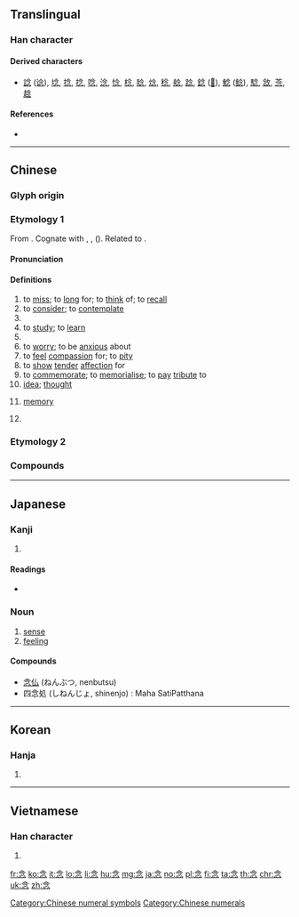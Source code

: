 {{character info/new}}
{{also|唸}}
==Translingual==

===Han character===
{{Han char|rn=61|rad=心|as=04|sn=8|four=80332|canj=OINP|ids=⿱今心}}

====Derived characters====
* [[諗]] ([[谂]]), [[埝]], [[捻]], [[捻]], [[唸]], [[淰]], [[惗]], [[棯]], [[腍]], [[焾]], [[稔]], [[艌]], [[踗]], [[錜]] ([[𫓻]]), [[鯰]] ([[鲶]]), [[騐]], [[敜]], [[菍]], [[趝]]

====References====
* {{Han ref|kx=0378.210|dkj=10390|dj=0706.210|hdz=42274.040|uh=5FF5|ud=24565|bh=A9C0|bd=43456}}

----

==Chinese==

===Glyph origin===
{{Han etyl}}

===Etymology 1===
{{zh-forms}}
From {{inh|zh|sit-pro|*s-njam}}. Cognate with {{cog|bo|ཉམ}}, {{m|bo|ཉམས||soul, mind, heart}}, {{m|bo|སྙམ||to think, to feel}} ({{zh-ref|Quan, 1996}}). Related to {{och-l|恁|to think, to miss}}.

====Pronunciation====
{{zh-pron
|m=niàn
|c=nim6
|h=pfs=ngiam
|md=nâing/niêng
|md_note=nâing - colloquial (“to chant; to recite; to read aloud; to talk about over and over”); niêng - literary (“to think; to read (silently); thought; twenty”)
|mn=liām
|w=3nyie,3nye
|mc=y
|oc=y
|ma=y
|cat=v,n,num,pn
}}

====Definitions====
{{zh-hanzi}}

# to [[miss]]; to [[long]] for; to [[think]] of; to [[recall]]
# to [[consider]]; to [[contemplate]]
# {{zh-alt-form|唸|to [[read]] [[aloud]]; to [[read out]]}}
# to [[study]]; to [[learn]]
# {{zh-alt-form|廿|[[twenty]]}}
# to [[worry]]; to be [[anxious]] about
# to [[feel]] [[compassion]] for; to [[pity]]
# to [[show]] [[tender]] [[affection]] for
# to [[commemorate]]; to [[memorialise]]; to [[pay]] [[tribute]] to
# [[idea]]; [[thought]]
# {{lb|zh|Buddhism}} [[memory]]
# {{surname|lang=zh}}

===Etymology 2===
{{zh-see|唸||to read aloud}}

===Compounds===
{{zh-der|紀念品|一念|一念三千|一念之差|一念之錯|一念之間|一念堅貞|不念舊惡|不念荷戈|五會念佛|作念|俗念|信念|俯念|價值觀念|叨念|可念|唱作念打|唱念|四念處|地域觀念|垂念|塵念|妄念|廑念|心心念念|心念|念不絕口|念佛|念佛三昧|念力|念叨|念咒|念央兒|念子曰|念孜孜|念心兒|念念|念念不忘|念念有詞|念慮|念曲叫曲|念書|念歌|念珠|念白|念短頭經|念秧|念米佛|念經|念舊|念茲在茲|念誦|念豆兒佛|念頭|思念|恤孤念寡|恤孤念苦|恩念|悼念|惜孤念寡|惦念|想念|意念|意念喜劇|感念|慾念|憶念|懷念|懸念|挂念|掛念|斷念|概念|概念句|概念車|欲念|正念|歧念|沒咒念|深念|渴念|王念孫|理念|留念|痛念|白詞念賦|百念|百念皆灰|眷念|眷念無斁|瞻念|萬念俱灰|私心雜念|私念|稱名念佛|篤念|系念|紀念|紀念信封|紀念冊|紀念堂|紀念塔|紀念幣|紀念日|紀念會|紀念物|紀念碑|紀念郵票|紀念章|紀念館|結念|繫念|罣念|舊念復萌|蓄念|複合概念|觀念|觀念形態|觀想念佛|記念|說念|貪念|軫念|轉念|追念|遙念|遺念|邪念|關連概念|雜念|題念|願寘誠念|顧念|食不念飽|首丘之念|馳念|體念|魔念|默念}}

----

==Japanese==

===Kanji===
{{ja-kanji|grade=4|rs=心04}}

# {{defn|lang=ja|sort=心04}}

====Readings====
* {{ja-readings|goon=[[ねん]] (nen)|kanon=[[でん]] (den) {{non-joyo-reading}}|kun=[[おもう]] (omou), ''oral'': [[ねんじる]] ([[念じる]], nenjiru), ''written'': [[ねんずる]] ([[念ずる]], nenzuru)}}

===Noun===
{{ja-noun|ねん}}

# [[sense]]
# [[feeling]]

====Compounds====
* [[念仏]] (ねんぶつ, nenbutsu)
* 四念処 (しねんじょ, shinenjo) : Maha SatiPatthana

----

==Korean==

===Hanja===
{{ko-hanja|hangeul=[[념]]>[[염]]|eumhun=|mr=nyŏm>yŏm|y=nyem>yem}}

# {{defn|lang=ko|sort=心04}}

----

==Vietnamese==

===Han character===
{{vi-hantu|[[niệm]], [[niềm]], [[núm]]|rs=心04}}

# {{defn|lang=vi|sort=心04}}

[[Category:Chinese numeral symbols]]
[[Category:Chinese numerals]]

[[fr:念]]
[[ko:念]]
[[it:念]]
[[lo:念]]
[[li:念]]
[[hu:念]]
[[mg:念]]
[[ja:念]]
[[no:念]]
[[pl:念]]
[[fi:念]]
[[ta:念]]
[[th:念]]
[[chr:念]]
[[uk:念]]
[[zh:念]]